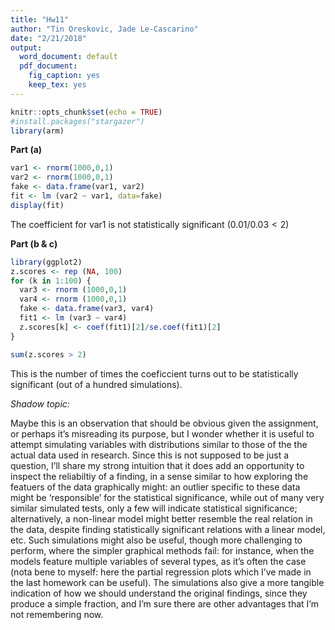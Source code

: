 ```yaml
---
title: "Hw11"
author: "Tin Oreskovic, Jade Le-Cascarino"
date: "2/21/2018"
output:
  word_document: default
  pdf_document:
    fig_caption: yes
    keep_tex: yes
---
```


```r
knitr::opts_chunk$set(echo = TRUE)
#install.packages("stargazer")
library(arm)
```

$\textbf{Part (a)}$

```r
var1 <- rnorm(1000,0,1)
var2 <- rnorm(1000,0,1)
fake <- data.frame(var1, var2)
fit <- lm (var2 ~ var1, data=fake)
display(fit)
```
The coefficient for var1 is not statistically significant $(0.01/0.03 < 2)$  

$\textbf{Part (b & c)}$
```r
library(ggplot2)
z.scores <- rep (NA, 100) 
for (k in 1:100) {
  var3 <- rnorm (1000,0,1)
  var4 <- rnorm (1000,0,1)
  fake <- data.frame(var3, var4)
  fit1 <- lm (var3 ~ var4)
  z.scores[k] <- coef(fit1)[2]/se.coef(fit1)[2]
}

sum(z.scores > 2)
```
This is the number of times the coeficcient turns out to be statistically significant (out of a hundred simulations).

$\textit{Shadow topic:}$

Maybe this is an observation that should be obvious given the assignment, or perhaps it's misreading its purpose, but I wonder whether it is useful to attempt simulating variables with distributions similar to those of the the actual data used in research. Since this is not supposed to be just a question, I'll share my strong intuition that it does add an opportunity to inspect the reliabiltiy of a finding, in a sense similar to how exploring the featuers of the data graphically might: an outlier specific to these data might be 'responsible' for the statistical significance, while out of many very similar simulated tests, only a few will indicate statistical significance; alternatively, a non-linear model might better resemble the real relation in the data, despite finding statistically significant relations with a linear model, etc. Such simulations might also be useful, though more challenging to perform, where the simpler graphical methods fail: for instance, when the models feature multiple variables of several types, as it's often the case (nota bene to myself: here the partial regression plots which I've made in the last homework can be useful). The simulations also give a more tangible indication of how we should understand the original findings, since they produce a simple fraction, and I'm sure there are other advantages that I'm not remembering now.






